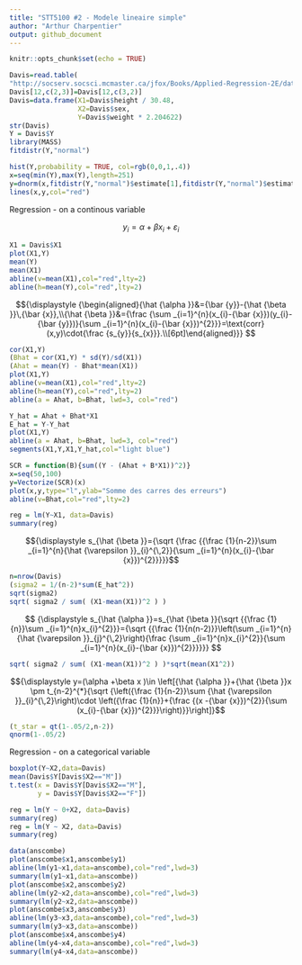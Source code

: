 ```yaml
---
title: "STT5100 #2 - Modele lineaire simple"
author: "Arthur Charpentier"
output: github_document
---
```


```r
knitr::opts_chunk$set(echo = TRUE)
```

```r
Davis=read.table(
"http://socserv.socsci.mcmaster.ca/jfox/Books/Applied-Regression-2E/datasets/Davis.txt")
Davis[12,c(2,3)]=Davis[12,c(3,2)]
Davis=data.frame(X1=Davis$height / 30.48,
                 X2=Davis$sex,
                 Y=Davis$weight * 2.204622)
str(Davis)
Y = Davis$Y
library(MASS)
fitdistr(Y,"normal")
```


```r
hist(Y,probability = TRUE, col=rgb(0,0,1,.4))
x=seq(min(Y),max(Y),length=251)
y=dnorm(x,fitdistr(Y,"normal")$estimate[1],fitdistr(Y,"normal")$estimate[2])
lines(x,y,col="red")
```

Regression - on a continous variable

$${ y_{i}=\alpha +\beta x_{i}+\varepsilon _{i}} 
$$

```r
X1 = Davis$X1
plot(X1,Y)
mean(Y)
mean(X1)
abline(v=mean(X1),col="red",lty=2)
abline(h=mean(Y),col="red",lty=2)
```

 $${\displaystyle {\begin{aligned}{\hat {\alpha }}&={\bar {y}}-{\hat {\beta }}\,{\bar {x}},\\{\hat {\beta }}&={\frac {\sum _{i=1}^{n}(x_{i}-{\bar {x}})(y_{i}-{\bar {y}})}{\sum _{i=1}^{n}(x_{i}-{\bar {x}})^{2}}}=\text{corr}(x,y)\cdot{\frac {s_{y}}{s_{x}}}.\\[6pt]\end{aligned}}} $$

```r
cor(X1,Y)
(Bhat = cor(X1,Y) * sd(Y)/sd(X1))
(Ahat = mean(Y) - Bhat*mean(X1))
plot(X1,Y)
abline(v=mean(X1),col="red",lty=2)
abline(h=mean(Y),col="red",lty=2)
abline(a = Ahat, b=Bhat, lwd=3, col="red")
```

```r
Y_hat = Ahat + Bhat*X1
E_hat = Y-Y_hat
plot(X1,Y)
abline(a = Ahat, b=Bhat, lwd=3, col="red")
segments(X1,Y,X1,Y_hat,col="light blue")
```

```r
SCR = function(B){sum((Y - (Ahat + B*X1))^2)}
x=seq(50,100)
y=Vectorize(SCR)(x)
plot(x,y,type="l",ylab="Somme des carres des erreurs")
abline(v=Bhat,col="red",lty=2)
```

```r
reg = lm(Y~X1, data=Davis)
summary(reg)
```

$${\displaystyle s_{\hat {\beta }}={\sqrt {\frac {{\frac {1}{n-2}}\sum _{i=1}^{n}{\hat {\varepsilon }}_{i}^{\,2}}{\sum _{i=1}^{n}(x_{i}-{\bar {x}})^{2}}}}}$$

```r
n=nrow(Davis)
(sigma2 = 1/(n-2)*sum(E_hat^2))
sqrt(sigma2)
sqrt( sigma2 / sum( (X1-mean(X1))^2 ) )
```

$$
{\displaystyle s_{\hat {\alpha }}=s_{\hat {\beta }}{\sqrt {{\frac {1}{n}}\sum _{i=1}^{n}x_{i}^{2}}}={\sqrt {{\frac {1}{n(n-2)}}\left(\sum _{i=1}^{n}{\hat {\varepsilon }}_{j}^{\,2}\right){\frac {\sum _{i=1}^{n}x_{i}^{2}}{\sum _{i=1}^{n}(x_{i}-{\bar {x}})^{2}}}}}} 
$$

```r
sqrt( sigma2 / sum( (X1-mean(X1))^2 ) )*sqrt(mean(X1^2))
```

$${\displaystyle y=(\alpha +\beta x )\in \left[{\hat {\alpha }}+{\hat {\beta }}x \pm t_{n-2}^{*}{\sqrt {\left({\frac {1}{n-2}}\sum {\hat {\varepsilon }}_{i}^{\,2}\right)\cdot \left({\frac {1}{n}}+{\frac {(x -{\bar {x}})^{2}}{\sum (x_{i}-{\bar {x}})^{2}}}\right)}}\right]}$$
```r
(t_star = qt(1-.05/2,n-2))
qnorm(1-.05/2)
```

Regression - on a categorical variable

```r
boxplot(Y~X2,data=Davis)
mean(Davis$Y[Davis$X2=="M"])
t.test(x = Davis$Y[Davis$X2=="M"],
       y = Davis$Y[Davis$X2=="F"])
```

```r
reg = lm(Y ~ 0+X2, data=Davis)
summary(reg)
reg = lm(Y ~ X2, data=Davis)
summary(reg)
```

```r
data(anscombe)
plot(anscombe$x1,anscombe$y1)
abline(lm(y1~x1,data=anscombe),col="red",lwd=3)
summary(lm(y1~x1,data=anscombe))
plot(anscombe$x2,anscombe$y2)
abline(lm(y2~x2,data=anscombe),col="red",lwd=3)
summary(lm(y2~x2,data=anscombe))
plot(anscombe$x3,anscombe$y3)
abline(lm(y3~x3,data=anscombe),col="red",lwd=3)
summary(lm(y3~x3,data=anscombe))
plot(anscombe$x4,anscombe$y4)
abline(lm(y4~x4,data=anscombe),col="red",lwd=3)
summary(lm(y4~x4,data=anscombe))
```